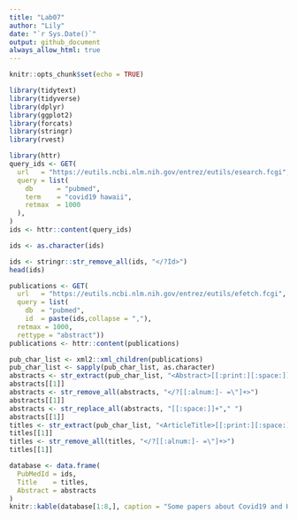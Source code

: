 ```yaml
---
title: "Lab07"
author: "Lily"
date: "`r Sys.Date()`"
output: github_document
always_allow_html: true
---
```

  
  ```r
knitr::opts_chunk$set(echo = TRUE)
```

```r
library(tidytext)
library(tidyverse)
library(dplyr)
library(ggplot2)
library(forcats)
library(stringr)
library(rvest)
```
```r
library(httr)
query_ids <- GET(
  url   = "https://eutils.ncbi.nlm.nih.gov/entrez/eutils/esearch.fcgi",
  query = list(
    db      = "pubmed",
    term    = "covid19 hawaii",
    retmax  = 1000
  ), 
)
ids <- httr::content(query_ids)
```

```r
ids <- as.character(ids)

ids <- stringr::str_remove_all(ids, "</?Id>")
head(ids)

publications <- GET(
  url   = "https://eutils.ncbi.nlm.nih.gov/entrez/eutils/efetch.fcgi",
  query = list(
    db  = "pubmed",
    id  = paste(ids,collapse = ","),
  retmax = 1000,
  rettype = "abstract"))
publications <- httr::content(publications)
```
```r
pub_char_list <- xml2::xml_children(publications)
pub_char_list <- sapply(pub_char_list, as.character)
abstracts <- str_extract(pub_char_list, "<Abstract>[[:print:][:space:]]+</Abstract>")
abstracts[[1]]
abstracts <- str_remove_all(abstracts, "</?[[:alnum:]- =\"]+>") 
abstracts[[1]]
abstracts <- str_replace_all(abstracts, "[[:space:]]+"," ")
abstracts[[1]]
titles <- str_extract(pub_char_list, "<ArticleTitle>[[:print:][:space:]]+</ArticleTitle>")
titles[[1]]
titles <- str_remove_all(titles, "</?[[:alnum:]- =\"]+>")
titles[[1]]
```
```r
database <- data.frame(
  PubMedId = ids,
  Title    = titles,
  Abstract = abstracts
)
knitr::kable(database[1:8,], caption = "Some papers about Covid19 and Hawaii")
```
